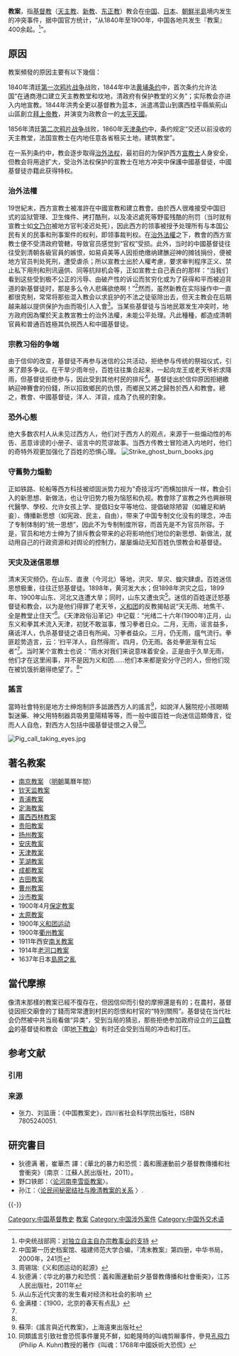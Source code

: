 {{Otheruses|教案 (消歧義)|subject=[[基督教|基督宗教]]（[[天主教|天主教]]、[[新教|新教]]、[[东正教|东正教]]）教会在[[中国|中国]]境内发生的冲突事件|other=教案的其它意思}}
{{中國天主教}}

'''教案'''，指[[基督教|基督教]]（[[天主教|天主教]]、[[新教|新教]]、[[东正教|东正教]]）教会在[[中国|中国]]、[[日本|日本]]、[[朝鮮半島|朝鮮半島]]境内发生的冲突事件，据中国官方统计，“从1840年至1900年，中国各地共发生『教案』400余起。<ref>中央统战部网：[http://www.zytzb.org.cn/zytzbwz/religion/wdzj/80200212260010.htm 对独立自主自办宗教事业的支持] {{webarchive|url=https://web.archive.org/web/20081010221625/http://www.zytzb.org.cn/zytzbwz/religion/wdzj/80200212260010.htm |date=2008-10-10 }}</ref>”。

==原因==
教案頻發的原因主要有以下幾個：

1840年清廷[[第一次鸦片战争|第一次鸦片战争]]战败，1844年中法[[黄埔条约|黄埔条约]]中，首次条约允许法国“在通商港口建立天主教教堂和坟地，清政府有保护教堂的义务”；实际教会亦进入内地宣教。1844年洪秀全更以基督教为蓝本，派遣馮雲山到廣西桂平縣紫荊山山區創立[[拜上帝教|拜上帝教]]，并演变为政教合一的[[太平天國|太平天國]]。

1856年清廷[[第二次鸦片战争|第二次鸦片战争]]战败，1860年[[天津条约|天津条约]]中，条约规定“交还以前没收的天主教堂，法国宣教士在内地任意各省租买土地，建筑教堂”。

在一系列条约中，教会逐步取得[[治外法权|治外法权]]，最初目的为保护西方[[传教士|宣教士]]人身安全，但教会将用途扩大，受治外法权保护的宣教士在地方冲突中保護中國基督徒，中國基督徒亦籍此获得特权。

===治外法權===
19世紀末，西方宣教士被准許在中國宣教和建立教會。由於西人很难接受中国旧式的监狱管理、卫生條件、拷打酷刑，以及凌迟處死等野蛮残酷的刑罚（当时就有宣教士如[[文乃尔|文乃尔]]被地方官判凌迟处死），因此西方的领事被授予处理所有与本国公民有关的民事和刑事案件的权利，即领事裁判权。在[[治外法权|治外法權]]之下，教會的西方宣教士便不受清政府管轄，导致官员感觉到“官权”受损。此外，当时的中國基督徒往往受到清朝各級官員的嫉恨，如易貞美等人因拒绝缴纳建醮迎神的摊钱捐份，便被地方官员判处死刑，遭受虐杀；所以宣教士出於人權考慮，要求审判程序正义、禁止私下用刑和刑讯逼供、同等抗辩机会等，正如宣教士自己表白的那样：“当我们看到这些受到极不公正的污辱、由破产性的诉讼而贫穷化或为了获得和平而被迫背道的新基督徒时，那是多么令人悲痛欲绝啊！”<ref> 中国第一历史档案馆、福建师范大学合编，『清末教案』第四册，中华书局，2000年，241页</ref>然而，虽然新教在实际操作中一直都很克制，常常将那些混入教会以求庇护的不法之徒驱除出去，但天主教会在后期越来越以提供保护为由而吸引人入會<ref>周锡瑞:《义和团运动的起源》</ref>。当某些基督徒与当地民眾发生冲突时，地方政府因為懼於天主教宣教士的治外法權，未能公平处理。凡此種種，都造成清朝官員和普通百姓極其仇視西人和中國基督徒。

===宗教习俗的争端===
由于信仰的改变，基督徒不再参与迷信的公共活动，拒绝参与传统的祭祖仪式，引来了颇多争议。在干旱少雨年份，百姓往往集合起来，一起向龙王或老天爷祈求降雨，但基督徒拒绝参与，因此受到其他村民的排斥<ref>狄德满：《华北的暴力和恐慌：義和團運動前夕基督教傳播和社會衝突》，江苏人民出版社，2011年</ref>。基督徒出於信仰原因拒絕繳納迎神賽會的份錢，所以招致鄉民的仇恨，而鄉民又將之歸咎於西人和教會。總之，教會、中國基督徒，洋人、洋貨，成為了仇視的對象。

===恐外心態===
绝大多数农村人从未见过西方人，他们对于西方人的观点，来源于一些煽动性的布告、恶意诽谤的小册子、谣言中的荒谬故事。当西方传教士冒险进入内地时，他们的奇特外观更加强化了百姓的恐惧心理。
[[File:Strike_ghost_burn_books.jpg|thumb]]{{clear}}

===守舊勢力煽動===
正如铁路、轮船等西方科技被顽固派势力视为"奇技淫巧"而横加排斥一样，教会引入的新思想、新做法，也让守旧势力极为恼怒和仇视。教會除了宣教之外也興辦現代醫學、學校、允许女孩上学、提倡妇女平等地位、提倡破除陋習（如纏足和納妾）、傳播新思想（如宪政、民主，自由），带来了中国专制文化没有的理念，冲击了专制体制的“统一思想”，因此不为专制制度所容，而首先是不为官员所容。于是，官员和地方士绅为了排斥教会带来的必将影响他们地位的新思想、新做法，就动用自己的行政资源和对舆论的控制力，屡屡煽动无知百姓仇恨教会和基督徒。

===天灾及迷信思想===
清末天灾频仍，在山东、直隶（今河北）等地，洪灾、旱灾、蝗灾肆虐。百姓迷信思想极重，往往迁怒基督徒。1898年，黄河发大水；但1898年洪灾之后，1899年、1900年山东、河北又连遭大旱；同时，山东又遭虫灾<ref>从山东近代灾害的发生看对经济和社会的影响 {{cite web |url=http://www.infobase.gov.cn/intro/fzlt/05.htm |title=存档副本 |accessdate=2014-02-19 |deadurl=yes |archiveurl=https://archive.is/20140219053714/http://www.infobase.gov.cn/intro/fzlt/05.htm |archivedate=2014-02-19 }} </ref>。迷信的百姓遂迁怒基督徒和教会，以为是他们得罪了老天爷，[[义和团运动|义和团]]的反教揭帖说“天无雨、地焦干、全是教堂止住天”<ref name="#1">金满楼：《1900，北京的春天有点乱》</ref>。《天津政俗沿革记》中记载：“光绪二十六年(1900年)正月，山东义和拳其术流入天津，初犹不敢滋事，惟习拳者日众。二月，无雨，谣言益多，痛诋洋人，仇杀基督徒之语日有所闻。习拳者益众。三月，仍无雨，瘟气流行。拳匪趁势造言，云：‘扫平洋人，自然得雨’。四月，仍无雨。各处拳匪渐有立坛者”<ref name="#1"/>。当时某个宣教士也说：“雨水对我们来说意味着安全，正是由于久旱无雨，他们才在这里闹事，并不是因为义和团……他们本来都是安分守己的人，但他们现在被饥饿折磨得绝望了。<ref name="#1"/>”

===謠言===
當時社會特别是地方士绅炮制許多詆譭西方人的謠言<ref>蘇萍:《謠言與近代教案》，上海遠東出版社</ref>，如說洋人醫院挖小孩眼睛製迷藥、神父用特制器具吸男童陽精等等，而一般中國百姓一向迷信這類傳言，從而人人自危，對西方人包括中國基督徒恨之入骨<ref>同類謠言引致社會恐慌事件屢見不鮮，如乾隆時的叫魂剪辮事件，參見[[孔飛力|孔飛力]](Philip A. Kuhn)教授的著作《叫魂：1768年中國妖術大恐慌》</ref>。

[[File:Pig_call_taking_eyes.jpg|thumb]]{{clear}}

{{quote|该教有吸取童精者，迷骗十岁以外童男，以濂水滴诸顶门，或作膏药，贴诸眉额，其童之精，即从下部流出，彼则如吮乳然，尽情取之，彼童瘦软数日而死；又或以药贴足心，以针破泥丸处（气朦子），脑浆并通身骨髓，自顶涌出，伊收取入瓶，余则舐而食之，彼童即死。采妇人之精血，利己损人；饵药采精，以儿童为蝼蚁；剖心剜目，以遗体为牛羊 <ref name="#2">《湖南合省公檄》，1861年</ref>。 }}

{{quote|从教者将死之时，必有同教数人来，屏去其家之亲属，伊等在内念经求救；其实趁其人尚存气息，即剜其目，剖去其心，为彼国造伪银之药，然后以布束尸，听家人殡殓<ref name="#2"/>。 }}

{{quote|伊传教人伪为无邪，正襟危坐，妇女皆跪前罗拜之；彼授以丸药，名曰仙丹，实媚药也；服之，欲火内煎，即不能禁，自就之；而伊与淫，名曰比脐运气；伊原习房术善战，而妇女亦贪恋而甘悦之，故被采战者视本夫如粪土<ref name="#2"/>。 }}

{{quote|童子割肾，妇女切乳，剜眼取胎，婴孩同煮。莫吃迷药，吃则中蛊。有敢拜猪，齐团惩处<ref>《教务档》，第五辑，页1332</ref>。}}

{{quote|凡入教之人，新婚除夕，令男子避去，神父宿于新妇房中，为之赦罪<ref>王炳燮，《毋自欺室文集》，卷六，页6</ref>。}}

==著名教案==
* [[南京教案|南京教案]] （[[明朝|明朝]]萬曆年間）
* [[曆獄|钦天监教案]]
* [[青浦教案|青浦教案]]
* [[定海教案|定海教案]]
* [[廣西西林教案|廣西西林教案]]
* [[文乃尔|贵阳教案]]
* [[扬州教案|扬州教案]]
* [[安庆教案|安庆教案]]
* [[天津教案|天津教案]]
* [[芜湖教案|芜湖教案]]
* [[成都教案|成都教案]]
* [[古田教案|古田教案]]
* [[曹州教案|曹州教案]]
* [[沙市教案|沙市教案]]
* 1900年4月[[保定教案|保定教案]]
* [[太原教案|太原教案]]
* 1900年[[义和团运动|义和团运动]]
* 1900年[[衢州教案|衢州教案]]
* 1911年西安[[南关教案|南关教案]]
* 1914年[[老河口教案|老河口教案]]
*1637年日本[[島原之亂|島原之亂]]

==當代摩擦==
像清末那樣的教案已經不復存在，但因信仰而引發的摩擦還是有的；在農村，基督徒因拒交廟會的丁錢而常常遭到村民的怨恨和村官的“特別關照”。基督徒在当代社会仍然被中共当局看做“异类”，受到当局的猜忌，那些拒绝参加政府设立的[[三自爱国教会|三自教会]]的基督徒和教会（即[[中国家庭教会|地下教会]]）有时还会受到当局的冲击和打压。

== 参考文献 ==
=== 引用 ===
{{Reflist}}

=== 来源 ===
{{ReflistH}}
* 张力、刘监唐：《中国教案史》，四川省社会科学院出版社，ISBN 7805240051.
{{ReflistF}}

== 研究書目 ==
* 狄德满 著，崔華杰 譯：《華北的暴力和恐慌：義和團運動前夕基督教傳播和社會衝突》（南京：江蘇人民出版社，2011）。
* 野口铁郎：〈[https://web.archive.org/web/20180106124719/http://qsyj.iqh.net.cn/CN/volumn/volumn_1228.shtml 论河南李雪臣教案]〉。
* 孙江：〈[http://www.nssd.org/articles/Article_Read.aspx?id=662365308 论民间秘密结社与晚清教案的关系] {{Wayback|url=http://www.nssd.org/articles/Article_Read.aspx?id=662365308 |date=20180217204356 }}〉.

{{-}}
{{中國基督教史|清}}

[[Category:中国基督教史|Category:中国基督教史]]
[[Category:教案|]]
[[Category:中国涉外案件|Category:中国涉外案件]]
[[Category:中国外交术语|Category:中国外交术语]]